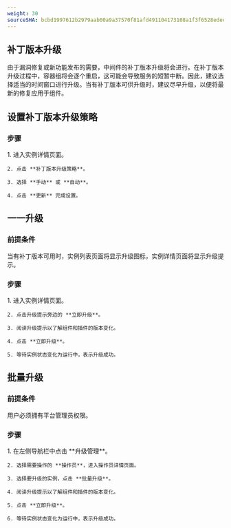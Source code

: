 ```yaml
---
weight: 30
sourceSHA: bcbd1997612b2979aab00a9a37570f81afd491104173108a1f3f6528edee3643
---
```


## 补丁版本升级

由于漏洞修复或新功能发布的需要，中间件的补丁版本升级将会进行。在补丁版本升级过程中，容器组将会逐个重启，这可能会导致服务的短暂中断。因此，建议选择适当的时间窗口进行升级。当有补丁版本可供升级时，建议尽早升级，以便将最新的修复应用于组件。

## 设置补丁版本升级策略

### 步骤

<Tabs>
  <Tab label="Web 控制台">
    1. 进入实例详情页面。

    2. 点击 **补丁版本升级策略**。

    3. 选择 **手动** 或 **自动**。

    4. 点击 **更新** 完成设置。
  </Tab>
</Tabs>

## 一一升级

### 前提条件

当有补丁版本可用时，实例列表页面将显示升级图标，实例详情页面将显示升级提示。

### 步骤

<Tabs>
  <Tab label="Web 控制台">
    1. 进入实例详情页面。

    2. 点击升级提示旁边的 **立即升级**。

    3. 阅读升级提示以了解组件和插件的版本变化。

    4. 点击 **立即升级**。

    5. 等待实例状态变化为运行中，表示升级成功。
  </Tab>
</Tabs>

## 批量升级

### 前提条件

用户必须拥有平台管理员权限。

### 步骤

<Tabs>
  <Tab label="Web 控制台">
    1. 在左侧导航栏中点击 **升级管理**。

    2. 选择需要操作的 **操作员**，进入操作员详情页面。

    3. 选择要升级的实例，点击 **批量升级**。

    4. 阅读升级提示以了解组件和插件的版本变化。

    5. 点击 **立即升级**。

    6. 等待实例状态变化为运行中，表示升级成功。
  </Tab>
</Tabs>
